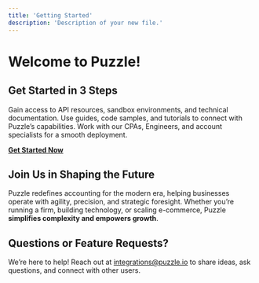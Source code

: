 ```yaml
---
title: 'Getting Started'
description: 'Description of your new file.'
---
```

# Welcome to Puzzle!

## Get Started in 3 Steps

<AccordionGroup>

<Accordion icon="user-plus" title="1. Sign Up for Partner Access">
  Gain access to API resources, sandbox environments, and technical documentation.
</Accordion>

<Accordion icon="rectangle-terminal" title="2. Explore our Sandbox">
  Use guides, code samples, and tutorials to connect with Puzzle’s capabilities.
</Accordion>

<Accordion icon="rocket" title="3. Get Provisioned for Production Access">
  Work with our CPAs, Engineers, and account specialists for a smooth deployment.
</Accordion>

</AccordionGroup>

[**Get Started Now**](#)

## Join Us in Shaping the Future

Puzzle redefines accounting for the modern era, helping businesses operate with agility, precision, and strategic foresight. Whether you’re running a firm, building technology, or scaling e-commerce, Puzzle **simplifies complexity and empowers growth**.

## Questions or Feature Requests?

We’re here to help! Reach out at [integrations@puzzle.io](mailto:integrations@puzzle.io) to share ideas, ask questions, and connect with other users.
